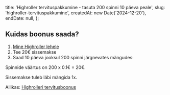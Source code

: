 
  title: 'Highroller tervituspakkumine - tasuta 200 spinni 10 päeva peale',
  slug: 'highroller-tervituspakkumine',
  createdAt: new Date('2024-12-20'),
  endDate: null,
};

<ArticleHeader image={headerImage} title={metadata.title} />

<BonusValid date={metadata.endDate} />

<BonusUsed slug={metadata.slug} />

## Kuidas boonus saada?

1. [Mine Highroller lehele](https://www.highroller.com)
2. Tee 20€ sissemakse
3. Saad 10 päeva jooksul 200 spinni järgnevates mängudes:

<Table
  headers={['Päev', 'Mäng']}
  rows={[
    ['1. päev', 'Money Train 3'],
    ['2. päev', 'Midas Golden Touch'],
    ['3. päev', 'Fire in the Hole XBomb'],
    ['4. päev', 'Gates of Olympus'],
    ['5. päev', 'Esqueleto Explosivo 2'],
    ['6. päev', 'Sweet Bonanza'],
    ['7. päev', 'Razor Shark'],
    ['8. päev', 'Carnival Queen'],
    ['9. päev', 'Starstruck'],
    ['10. päev', 'Big Bass Bonanza'],
  ]}
/>

Spinnide väärtus on 200 x 0.1€ = 20€.

Sissemakse tuleb läbi mängida 1x.

Allikas: [Highrolleri tervitusboonus](https://www.highroller.com/et-ee/promotions/tervitusboonus)
